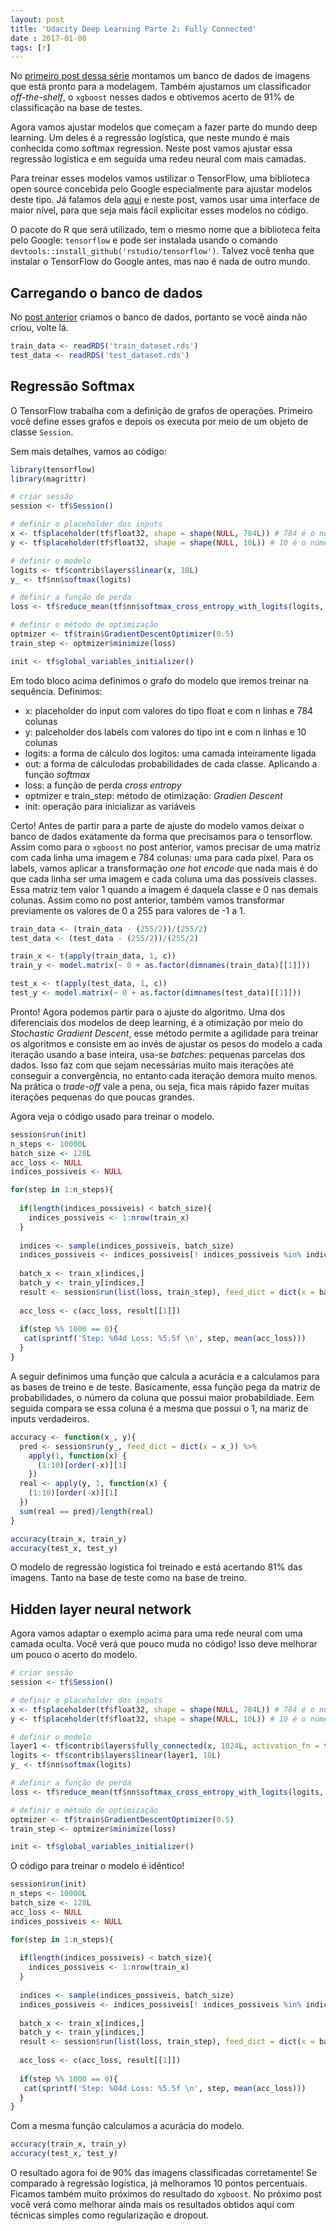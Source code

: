 ```yaml
---
layout: post
title: 'Udacity Deep Learning Parte 2: Fully Connected'
date : 2017-01-08
tags: [r]
--- 
```


No [primeiro post dessa série](http://dfalbel.github.io/2017/01/udacity-deep-learning-01.html)
montamos um banco de dados de imagens que está pronto para a modelagem. Também ajustamos
um classificador *off-the-shelf*, o `xgboost` nesses dados e obtivemos acerto de 91%
de classificação na base de testes.

Agora vamos ajustar modelos que começam a fazer parte do mundo deep learning. Um deles 
é a regressão logística, que neste mundo é mais conhecida como softmax regression. 
Neste post vamos ajustar essa regressão logística e em seguida uma redeu neural com 
mais camadas.

Para treinar esses modelos vamos ustilizar o TensorFlow, uma biblioteca open source
concebida pelo Google especialmente para ajustar modelos deste tipo. Já falamos dela
[aqui](http://dfalbel.github.io/2016/10/two-layer-perceptron-tensorflow.html) e 
neste post, vamos usar uma interface de maior nível, para que seja mais fácil explicitar 
esses modelos no código.

O pacote do R que será utilizado, tem o mesmo nome que a biblioteca feita pelo Google:
`tensorflow` e pode ser instalada usando o comando `devtools::install_github('rstudio/tensorflow')`. 
Talvez você tenha que instalar o TensorFlow do Google antes, mas nao é nada de 
outro mundo.

## Carregando o banco de dados

No [post anterior](http://dfalbel.github.io/2017/01/udacity-deep-learning-01.html) criamos
o banco de dados, portanto se você ainda não criou, volte lá.

```r
train_data <- readRDS('train_dataset.rds')
test_data <- readRDS('test_dataset.rds')
```

## Regressão Softmax

O TensorFlow trabalha com a definição de grafos de operações. Primeiro você define 
esses grafos e depois os executa por meio de um objeto de classe `Session`.

Sem mais detalhes, vamos ao código:

```r
library(tensorflow)
library(magrittr)

# criar sessão
session <- tf$Session()

# definir o placeholder dos inputs
x <- tf$placeholder(tf$float32, shape = shape(NULL, 784L)) # 784 é o número de pixels de cada imagem.
y <- tf$placeholder(tf$float32, shape = shape(NULL, 10L)) # 10 é o número de classes distintas

# definir o modelo
logits <- tf$contrib$layers$linear(x, 10L)
y_ <- tf$nn$softmax(logits)

# definir a função de perda
loss <- tf$reduce_mean(tf$nn$softmax_cross_entropy_with_logits(logits, y))

# definir o método de optimização
optmizer <- tf$train$GradientDescentOptimizer(0.5)
train_step <- optmizer$minimize(loss)

init <- tf$global_variables_initializer()
```

Em todo bloco acima definimos o grafo do modelo que iremos treinar na sequência.
Definimos:

* x: placeholder do input com valores do tipo float e com n linhas e 784 colunas
* y: palceholder dos labels com valores do tipo int e com n linhas e 10 colunas
* logits: a forma de cálculo dos logitos: uma camada inteiramente ligada
* out: a forma de cálculodas probabilidades de cada classe. Aplicando a função *softmax*
* loss: a função de perda *cross entropy*
* optmizer e train_step: método de otimização: *Gradien Descent*
* init: operação para inicializar as variáveis

Certo! Antes de partir para a parte de ajuste do modelo vamos deixar o banco de
dados exatamente da forma que precisamos para o tensorflow. Assim como para o 
`xgboost` no post anterior, vamos precisar de uma matriz com cada linha uma imagem 
e 784 colunas: uma para cada píxel. Para os labels, vamos aplicar a transformação
*one hot encode* que nada mais é do que cada linha ser uma imagem e cada coluna 
uma das possíveis classes. Essa matriz tem valor 1 quando a imagem é daquela classe
e 0 nas demais colunas. Assim como no post anterior, também vamos transformar previamente
os valores de 0 a 255 para valores de -1 a 1.

```r
train_data <- (train_data - (255/2))/(255/2)
test_data <- (test_data - (255/2))/(255/2)

train_x <- t(apply(train_data, 1, c))
train_y <- model.matrix(~ 0 + as.factor(dimnames(train_data)[[1]]))

test_x <- t(apply(test_data, 1, c))
test_y <- model.matrix(~ 0 + as.factor(dimnames(test_data)[[1]]))
```

Pronto! Agora podemos partir para o ajuste do algoritmo. Uma dos diferenciais dos
modelos de deep learning, é a otimização por meio do *Stochastic Gradient Descent*,
esse método permite a agilidade para treinar os algoritmos e consiste em ao invés de 
ajustar os pesos do modelo a cada iteração usando a base inteira, usa-se *batches*:
pequenas parcelas dos dados. Isso faz com que sejam necessárias muito mais iterações 
até conseguir a convergência, no entanto cada iteração demora muito menos. Na prática
o *trade-off* vale a pena, ou seja, fica mais rápido fazer muitas iterações pequenas 
do que poucas grandes.

Agora veja o código usado para treinar o modelo.

```r
session$run(init)
n_steps <- 10000L
batch_size <- 128L
acc_loss <- NULL
indices_possiveis <- NULL

for(step in 1:n_steps){
  
  if(length(indices_possiveis) < batch_size){
    indices_possiveis <- 1:nrow(train_x)
  }
  
  indices <- sample(indices_possiveis, batch_size)
  indices_possiveis <- indices_possiveis[! indices_possiveis %in% indices]
  
  batch_x <- train_x[indices,]
  batch_y <- train_y[indices,]
  result <- session$run(list(loss, train_step), feed_dict = dict(x = batch_x, y = batch_y))
  
  acc_loss <- c(acc_loss, result[[1]])
  
  if(step %% 1000 == 0){
   cat(sprintf('Step: %04d Loss: %5.5f \n', step, mean(acc_loss))) 
  }
}
```

A seguir definimos uma função que calcula a acurácia e a calculamos para as bases
de treino e de teste. Basicamente, essa função pega da matriz de probabilidades,
o número da coluna que possui maior probabildiade. Eem seguida compara se essa
coluna é a mesma que possui o 1, na mariz de inputs verdadeiros.

```r
accuracy <- function(x_, y){
  pred <- session$run(y_, feed_dict = dict(x = x_)) %>% 
    apply(1, function(x) {
      (1:10)[order(-x)][1]
    })
  real <- apply(y, 1, function(x) {
    (1:10)[order(-x)][1]
  })
  sum(real == pred)/length(real)
}

accuracy(train_x, train_y)
accuracy(test_x, test_y)
```

O modelo de regressão logística foi treinado e está acertando 81% das imagens. Tanto na
base de teste como na base de treino. 

## Hidden layer neural network

Agora vamos adaptar o exemplo acima para uma rede neural com uma camada oculta. 
Você verá que pouco muda no código! Isso deve melhorar um pouco o acerto do modelo.

```r
# criar sessão
session <- tf$Session()

# definir o placeholder dos inputs
x <- tf$placeholder(tf$float32, shape = shape(NULL, 784L)) # 784 é o número de pixels de cada imagem.
y <- tf$placeholder(tf$float32, shape = shape(NULL, 10L)) # 10 é o número de classes distintas

# definir o modelo
layer1 <- tf$contrib$layers$fully_connected(x, 1024L, activation_fn = tf$nn$relu) # só essa e a próxima linha mudam
logits <- tf$contrib$layers$linear(layer1, 10L)
y_ <- tf$nn$softmax(logits)

# definir a função de perda
loss <- tf$reduce_mean(tf$nn$softmax_cross_entropy_with_logits(logits, y))

# definir o método de optimização
optmizer <- tf$train$GradientDescentOptimizer(0.5)
train_step <- optmizer$minimize(loss)

init <- tf$global_variables_initializer()
```

O código para treinar o modelo é idêntico!

```r
session$run(init)
n_steps <- 10000L
batch_size <- 128L
acc_loss <- NULL
indices_possiveis <- NULL

for(step in 1:n_steps){
  
  if(length(indices_possiveis) < batch_size){
    indices_possiveis <- 1:nrow(train_x)
  }
  
  indices <- sample(indices_possiveis, batch_size)
  indices_possiveis <- indices_possiveis[! indices_possiveis %in% indices]
  
  batch_x <- train_x[indices,]
  batch_y <- train_y[indices,]
  result <- session$run(list(loss, train_step), feed_dict = dict(x = batch_x, y = batch_y))
  
  acc_loss <- c(acc_loss, result[[1]])
  
  if(step %% 1000 == 0){
   cat(sprintf('Step: %04d Loss: %5.5f \n', step, mean(acc_loss))) 
  }
}
```

Com a mesma função calculamos a acurácia do modelo.

```r
accuracy(train_x, train_y)
accuracy(test_x, test_y)
```

O resultado agora foi de 90% das imagens classificadas corretamente! Se comparado
à regressão logística, já melhoramos 10 pontos percentuais. Ficamos também muito
próximos do resultado do `xgboost`. No próximo post você verá como melhorar ainda
mais os resultados obtidos aqui com técnicas simples como regularização e dropout.









